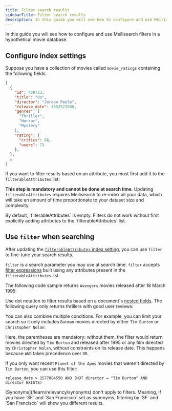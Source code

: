 ```yaml
---
title: Filter search results
sidebarTitle: Filter search results
description: In this guide you will see how to configure and use Meilisearch filters in a hypothetical movie database.
---
```



In this guide you will see how to configure and use Meilisearch filters in a hypothetical movie database.

## Configure index settings

Suppose you have a collection of movies called `movie_ratings` containing the following fields:

```json
[
  {
    "id": 458723,
    "title": "Us",
    "director": "Jordan Peele",
    "release_date": 1552521600,
    "genres": [
      "Thriller",
      "Horror",
      "Mystery"
    ],
    "rating": {
      "critics": 86,
      "users": 73
    },
  },
  …
]
```

If you want to filter results based on an attribute, you must first add it to the `filterableAttributes` list:

<CodeSamplesFilteringUpdateSettings1 />

**This step is mandatory and cannot be done at search time**. Updating `filterableAttributes` requires Meilisearch to re-index all your data, which will take an amount of time proportionate to your dataset size and complexity.

<Note>
By default, `filterableAttributes` is empty. Filters do not work without first explicitly adding attributes to the `filterableAttributes` list.
</Note>

## Use `filter` when searching

After updating the [`filterableAttributes` index setting](/reference/api/settings#filterable-attributes), you can use `filter` to fine-tune your search results.

`filter` is a search parameter you may use at search time. `filter` accepts [filter expressions](/learn/filtering_and_sorting/filter_expression_reference) built using any attributes present in the `filterableAttributes` list.

The following code sample returns `Avengers` movies released after 18 March 1995:

<CodeSamplesFilteringGuide1 />

Use dot notation to filter results based on a document's [nested fields](/learn/engine/datatypes). The following query only returns thrillers with good user reviews:

<CodeSamplesFilteringGuideNested1 />

You can also combine multiple conditions. For example, you can limit your search so it only includes `Batman` movies directed by either `Tim Burton` or `Christopher Nolan`:

<CodeSamplesFilteringGuide2 />

Here, the parentheses are mandatory: without them, the filter would return movies directed by `Tim Burton` and released after 1995 or any film directed by `Christopher Nolan`, without constraints on its release date. This happens because `AND` takes precedence over `OR`.

If you only want recent `Planet of the Apes` movies that weren't directed by `Tim Burton`, you can use this filter:

<CodeSamplesFilteringGuide3 />

```
release_date > 1577884550 AND (NOT director = "Tim Burton" AND director EXISTS)
```

<Warning>
[Synonyms](/learn/relevancy/synonyms) don't apply to filters. Meaning, if you have `SF` and `San Francisco` set as synonyms, filtering by `SF` and `San Francisco` will show you different results.
</Warning>
